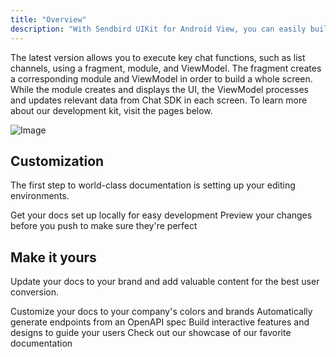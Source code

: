 ```yaml
---
title: "Overview"
description: "With Sendbird UIKit for Android View, you can easily build an in-app chat with all the essential messaging features. The UIKit for Android View supports both Java and Kotlin."
---
```


The latest version allows you to execute key chat functions, such as list channels, using a fragment, module, and ViewModel. The fragment creates a corresponding module and ViewModel in order to build a whole screen. While the module creates and displays the UI, the ViewModel processes and updates relevant data from Chat SDK in each screen. To learn more about our development kit, visit the pages below.

![Image](https://sendbird.com/docs/chat/uikit/v3/android-view/tutorials/getting-started/img/51012e7dafd2104e.png)

## Customization

The first step to world-class documentation is setting up your editing environments.

<CardGroup cols={2}>
  <Card title="Channel view customization" href="https://sendbird.mintlify.app/android-view/customization">
    Get your docs set up locally for easy development
  </Card>

  <Card title="Preview Changes" icon="image" href="https://mintlify.com/docs/development">
    Preview your changes before you push to make sure they're perfect
  </Card>
</CardGroup>

## Make it yours

Update your docs to your brand and add valuable content for the best user conversion.

<CardGroup cols={2}>
  <Card title="Customize Style" icon="palette" href="https://mintlify.com/docs/settings/global">
    Customize your docs to your company's colors and brands
  </Card>

  <Card title="Reference APIs" icon="code" href="https://mintlify.com/docs/api-playground/openapi">
    Automatically generate endpoints from an OpenAPI spec
  </Card>

  <Card title="Add Components" icon="screwdriver-wrench" href="https://mintlify.com/docs/content/components/accordions">
    Build interactive features and designs to guide your users
  </Card>

  <Card title="Get Inspiration" icon="stars" href="https://mintlify.com/customers">
    Check out our showcase of our favorite documentation
  </Card>
</CardGroup>